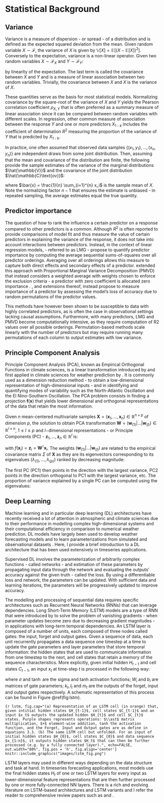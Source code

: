 # Statistical Background

## Variance 

Variance is a measure of dispersion - or spread - of a distribution and is defined as the expected squared deviation from the mean. Given random variable $X \sim \mathcal{F}$, the variance of $X$ is given by $\mathbb{V}[X] = \mathbb{E}\left[ (X-\mathbb{E}[X])^2 \right]$. Conversely to the expectation, variance is a non-linear operator. Given two random variables $X \sim \mathcal{F}_X$ and $Y \sim \mathcal{F}_Y$: 
\begin{equation}
\begin{aligned}
\mathbb{V}[X+Y] & = \mathbb{E}\left[ (X+Y - \mathbb{E}[X+Y])^2\right] \\
& = \mathbb{E} \left[ (X - \mathbb{E}[X])^2\right] + \mathbb{E} \left[ (Y - \mathbb{E}[Y])^2\right] + 2 \, \mathbb{E}\left[ (X - \mathbb{E}[X])(Y-\mathbb{E}[Y]) \right] \\
& = \mathbb{V}[X] + \mathbb{V}[Y] + 2 \, \mathbb{C}\text{ov}[X,Y]
\end{aligned}
(\#eq:vardef)
\end{equation}

by linearity of the expectation. The last term is called the covariance between $X$ and $Y$ and is a measure of linear association between two random variables. Trivially, the covariance between $X$ and $X$ is the variance of $X$.

These quantities serve as the basis for most statistical models. Normalizing covariance by the square-root of the variance of $X$ and $Y$ yields the Pearson correlation coefficient $\rho_{X,Y}$ that is often preferred as a summary measure of linear association since it can be compared between random variables with different scales. In regression, other common measure of association between the response $Y$ and one or more predictors $X_{1:k}$ includes the coefficient of determination $R^2$ measuring the proportion of the variance of $Y$ that is predicted by $X_{1:k}$.

In practice, one often assumed that observed data samples $\{(x_{1},y_{1}),...,(x_n,y_n)\}$ are independent draws from some joint distribution. Then, assuming that the mean and covariance of the distribution are finite, the following provide the sample estimates of the variance of the marginal distributions $\hat{\mathbb{V}}$ and the covariance of the joint distribution $\hat{\mathbb{C}\text{ov}}$:

\begin{equation}
\begin{aligned}
\hat{\mathbb{V}}[\{x_{1:n}\}] &= \frac{1}{n-1} \sum_{i=1}^n \left( x_i - \bar{x} \right)^2 \\
\hat{\mathbb{C}\text{ov}}[\{x_{1:n}\},\{y_{1:n}\}] &= \frac{1}{n-1} \sum_{i=1}^n ( x_i - \bar{x})(y_i - \bar{y})
\end{aligned}
(\#eq:samplevar)
\end{equation}

where $\bar{x} = \frac{1}{n} \sum_{i=1}^{n} x_i$ is the sample mean of $X$. Note the normalizing factor $n-1$ that ensures the estimate is unbiased - in repeated sampling, the average estimates equal the true quantity. 

## Predictor importance

The question of how to rank the influence a certain predictor on a response compared to other predictors is a common. Although $R^2$ is often reported to provide comparisons of model fit and thus measure the value of certain predictors in explaining the variance of the response, it does not take into account interactions between predictors. Instead, in the context of linear regression models, \cite{lindeman_introduction_1980} - referred to as LMG - propose to quantify predictor importance by computing the average sequential sums-of-squares over all predictor orderings. Averaging over all orderings allows this measure to capture both direct effects and secondary effects of a predictor. \cite{feldman_relative_2005} extended this approach with Proportional Marginal Variance Decomposition (PMVD) that instead considers a weighted average with weights chosen to enforce the exclusion criteria - a predictor with zero coefficient is allocated zero importance \citep{gromping_estimators_2007}. \cite{breiman_random_2001}, and extensions thereof, instead propose to measure importance of a predictor by assessing the model's loss of accuracy due to random permutations of the predictor values. 

This methods have however been shown to be susceptible to data with highly correlated predictors, as is often the case in observational settings lacking causal assumptions. Furthermore, with many predictors, LMG and PMVD become computationally intensive, as they require computation of R2 values over all possible orderings. Permutation-based methods scale linearly with the number of predictors but may require running many permutations of each column to output estimates with low variance.

## Principle Component Analysis

Principle Component Analysis (PCA), known as Empirical Orthogonal Functions in climate sciences, is a linear transformation introduced by \cite{pearson_liii_1901} and first applied in climate sciences for weather prediction by \cite{lorenz_empirical_1956}. It is commonly used as a dimension reduction method - to obtain a low-dimensional representation of high-dimensional inputs - and in identifying and quantifying modes of variability such as the North-Atlantic Oscillation and the El Nino-Southern Oscillation. The PCA problem consists in finding a projection $\mathbf{f}(\mathbf{x})$ that yields lower dimensional and orthogonal representations of the data that retain the most information.

Given $n$ mean-centered multivariate samples $\mathbf{X} = (\mathbf{x}_1, ..., \mathbf{x}_n) \in \mathbb{R}^{n \times p}$ of dimension $p$, the solution to obtain PCA transformation $\mathbf{W} = (\mathbf{w}_{(1)} | ... | \mathbf{w}_{(l)} ) \in \mathbb{R}^{l \times n}$, $1 \leq l \leq p$ and $l-$dimensional representations - or Principle Components (PC) - $\mathbf{z}_1, ..., \mathbf{z}_{n} \in \mathbb{R}^l$ is:

\begin{equation}
(\mathbf{W}, \mathbf{z}_1, ..., \mathbf{z}_{n}) = \argmin_{\mathbf{W}^{\intercal}\mathbf{W}=\mathbf{I}_l,\mathbf{z}} \, \sum_{i=1}^n \left|\left| \mathbf{W}\mathbf{z}_i - \mathbf{x}_i \right|\right|^2_2
(\#eq:pcatrans)
\end{equation}

with $f(\mathbf{x}_i) = \mathbf{z}_i = \mathbf{W}^{\intercal} \mathbf{x}_i$. The weights $(\mathbf{w}_{(1)} | ... | \mathbf{w}_{(l)} )$ are related to the empirical covariance matrix $\Sigma$ of $\mathbf{X}$ as they are its eigenvectors corresponding to its eigenvalues $(\lambda_{(1)}, ..., \lambda_{(p)})$ ranked by decreasing magnitude: 

\begin{equation}
\Sigma = \sum_{i=1}^p \lambda_{(i)} \mathbf{w}_i \mathbf{w}_i^{\intercal} 
(\#eq:pcacov)
\end{equation}

The first PC (PC1) then points in the direction with the largest variance, PC2 points in the direction orthogonal to PC1 with the largest variance, etc. The proportion of variance explained by a single PC can be computed using the eigenvalues: 

\begin{equation}
\text{\% explained variance }(\text{PC}i) = \frac{\lambda_{(i)}}{\lambda_{(1)}+...+\lambda_{(p)}}
(\#eq:pcaexplvar)
\end{equation}

## Deep Learning

Machine learning and in particular deep learning (DL) architectures have recently received a lot of attention in atmospheric and climate sciences due to their performance in modelling complex high-dimensional systems and their computational efficiency in comparison to numerical weather prediction. DL models have largely been used to develop weather forecasting models \citep[see for example][]{srivastava_weather_2022} and to learn parameterizations from simulated and observational datasets \citep{barahona_deep_2023}. Here, I provide a brief introduction to a DL architecture that has been used extensively in timeseries applications. 

Supervised DL involves the parameterization of arbitrarily complex functions - called networks - and estimation of these parameters by propagating input data through the network and evaluating the outputs' accuracy against the given truth - called the loss. By using a differentiable loss and network, the parameters can be updated. With sufficient data and learning iterations, the parameters will be progressively updated to improve accuracy. 

The modelling and processing of sequential data requires specific architectures such as Recurrent Neural Networks (RNNs) that can leverage dependencies. Long Short-Term Memory (LSTM) models are a type of RNN that were introduced by \cite{hochreiter_long_1997} to solve the problem of vanishing gradients - when parameter updates become zero due to decreasing gradient magnitudes - in applications with long-term temporal dependencies. An LSTM layer is composed of a number of units, each composed of three nodes called gates: the input, forget and output gates. Given a sequence of data, each unit recurrently propagates a data sequence one timestep at a time to update the gate parameters and layer parameters that store temporal information: the hidden states that are used to communicate information from one timestep to the next, and cell states that retain a memory of the sequence characteristics. More explicitly, given initial hidden $H_{t-1}$ and cell states $C_{t-1}$, an input $x_t$ at time-step $t$ is processed in the following way:

\begin{equation}
  \begin{aligned}
    k_t &= \sigma \left( W_k \cdot [H_{t-1}, x_t] + b_k \right) \\
    l_t &= \sigma \left( W_l \cdot [H_{t-1}, x_t] + b_l\right) \\
    \tilde{C}_t &= \tanh \left( W_{\tilde{C}} \cdot [ H_{t-1}, x_t ] + b_{\tilde{C}}\right) \\
    C_t &= k_t \ast C_{t-1} + l_{t} \ast \tilde{C}_t \\
    m_t &= \sigma \left( W_m \cdot [H_{t-1}, x_t] + b_m\right) \\
    H_t &= m_t \ast \tanh (C_t)
  \end{aligned}
(\#eq:lstm)
\end{equation}

where $\sigma$ and $\tanh$ are the sigma and tanh activation functions; $W_i$ and $b_i$ are matrices of gate parameters; $k_t,l_t$ and $m_t$ are the outputs of the forget, input and output gates respectively. A schematic representation of this process can be found in Figure \@ref(fig:lstm). 

```{r lstm, fig.cap="(a) Representation of an LSTM cell (in orange) that, given intitial hidden states $H_{t-1}$, cell states $C_{t-1}$ and an input $x_t$ outputs the updated hidden $H_{t}$ and cell $C_{t}$ states. Purple shapes represents operations: $\\ast$ matrix multiplication, $+$ element-wise addition, tanh the activation function, and the Forget, Input and Output gates are as define in equations 3.3. (b) The same LSTM cell but unfolded. For an input of initial hidden states $H_{0}$, cell states $C_{0}$ and data sequence $x_{1:n}$, it outputs hidden states $H_t$ that can then be further processed (e.g. by a fully connected layer).", echo=FALSE, out.width="80%", fig.pos = 'h', fig.align='center'}
knitr::include_graphics("images/lstm_fig.png")
```

LSTM layers may used in different ways depending on the data structure and task at hand. In timeseries forecasting applications, most models use the final hidden states $H_t$ of one or two LSTM layers for every input as lower-dimensional feature representations that are then further processed by one or more fully-connected NN layers. There is a rich and evolving literature on LSTM-based architectures and LSTM variants and I refer the reader to comprehensive review papers such as \cite{hu_time_2020} and \cite{han_review_2021}.